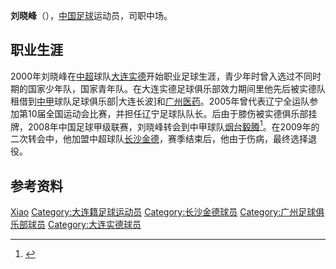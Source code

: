 {{Otheruses|刘晓峰}}
{{Football player infobox
| playername = 刘晓峰
| image =
| fullname = 刘晓峰
| height = {{height|m=1.83}}
| nickname =
| dateofbirth = {{Birth date and age|year=1985|month=1|day=19}}
| cityofbirth = [[辽宁|辽宁]][[大连|大连]]
| countryofbirth = {{CHN}}
| currentclub = 
| clubnumber = 
| position = 中场
| youthyears = 2000-2003
| youthclubs = [[大连实德|大连实德]]
| years = 2004-2007年<br/>2004年<br/>2006年<br/>2008年<br/>2009年
| clubs = [[大连实德|大连实德]]<br/>→[[呼和浩特足球俱乐部|大连长波]](租借)<br/>→[[广州医药|广州医药]](租借)<br/>[[烟台毅腾|烟台毅腾]]<br/>[[长沙金德|长沙金德]]
| caps(goals) = {{0}}0 (0)<br> 31 (2) <br> {{0}}5 (0) <br/>  <br/> {{0}}1 (0)
| nationalyears = 2005
| nationalteam = {{flagicon|CHN}}[[中国国青队|中国国青队]]
| nationalcaps(goals) =
| pcupdate = 2009年12月31日
| ntupdate = 2009年12月31日
}}
'''刘晓峰'''（{{bd|1985年|1月19日|catIdx=L}}），[[中国|中国]][[足球|足球]]运动员，司职中场。

== 职业生涯 ==
2000年刘晓峰在[[中超|中超]]球队[[大连实德|大连实德]]开始职业足球生涯，青少年时曾入选过不同时期的国家少年队，国家青年队。在大连实德足球俱乐部效力期间里他先后被实德队租借到[[中甲|中甲]]球队足球俱乐部|大连长波]和[[广州医药|广州医药]]。2005年曾代表辽宁全运队参加第10届全国运动会比赛，并担任辽宁足球队队长。后由于膝伤被实德俱乐部挂牌，2008年中国足球甲级联赛，刘晓峰转会到中甲球队[[烟台毅腾|烟台毅腾]]<ref>{{Cite web |url=http://www.shm.com.cn/jcld/html/2008-03/18/content_5569439.htm |title=毅腾飓风又添“潜力股” |access-date=2010-01-07 |archive-url=https://web.archive.org/web/20131002033600/http://www.shm.com.cn/jcld/html/2008-03/18/content_5569439.htm |archive-date=2013-10-02 |dead-url=yes }}</ref>。在2009年的二次转会中，他加盟中超球队[[长沙金德|长沙金德]]，赛季结束后，他由于伤病，最终选择退役。

== 参考资料 ==
<references />

{{2009年长沙金德名单}}

{{Authority control}}
{{DEFAULTSORT:LIU xiaofeng}}
[[Category:刘姓|Xiao]]
[[Category:大连籍足球运动员|Category:大连籍足球运动员]]
[[Category:长沙金德球员|Category:长沙金德球员]]
[[Category:广州足球俱乐部球员|Category:广州足球俱乐部球员]]
[[Category:大连实德球员|Category:大连实德球员]]